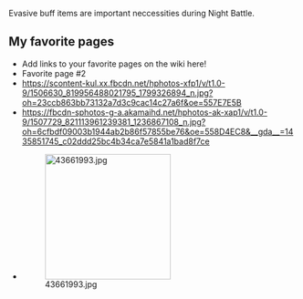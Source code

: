 Evasive buff items are important neccessities during Night Battle. 
==My favorite pages==

* Add links to your favorite pages on the wiki here!
* Favorite page #2
* https://scontent-kul.xx.fbcdn.net/hphotos-xfp1/v/t1.0-9/1506630_819956488021795_1799326894_n.jpg?oh=23ccb863bb73132a7d3c9cac14c27a6f&oe=557E7E5B
* https://fbcdn-sphotos-g-a.akamaihd.net/hphotos-ak-xap1/v/t1.0-9/1507729_821113961239381_1236867108_n.jpg?oh=6cfbdf09003b1944ab2b86f57855be76&oe=558D4EC8&__gda__=1435851745_c02ddd25bc4b34ca7e5841a1bad8f7ce
* [[File:43661993.jpg|thumb|220x220px]]